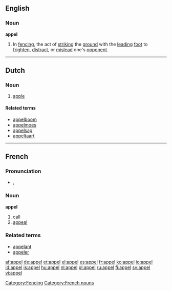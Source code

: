 {{see|appèl}}
==English==

===Noun===
'''appel'''

# In [[fencing]], the act of [[strike|striking]] the [[ground]] with the [[lead]]ing [[foot]] to [[frighten]], [[distract]], or [[mislead]] one's [[opponent]].

[[Category:Fencing]]

----

==Dutch==

===Noun===
{{nl-noun|g=m|pl1=appels|pl2=appelen|dim=appeltje}}

# [[apple]]

====Related terms====
*[[appelboom]]
*[[appelmoes]]
*[[appelsap]]
*[[appeltaart]]

----

==French==

===Pronunciation===
*{{IPA|/a.pɛl/}}, {{SAMPA|/a.pEl/}}

===Noun===
'''appel''' {{m}}

# [[call]]
# [[appeal]]

===Related terms===
*[[appelant]]
*[[appeler]]

[[Category:French nouns]]

[[af:appel]]
[[de:appel]]
[[et:appel]]
[[el:appel]]
[[es:appel]]
[[fr:appel]]
[[ko:appel]]
[[io:appel]]
[[id:appel]]
[[is:appel]]
[[hu:appel]]
[[nl:appel]]
[[pl:appel]]
[[ru:appel]]
[[fi:appel]]
[[sv:appel]]
[[vi:appel]]